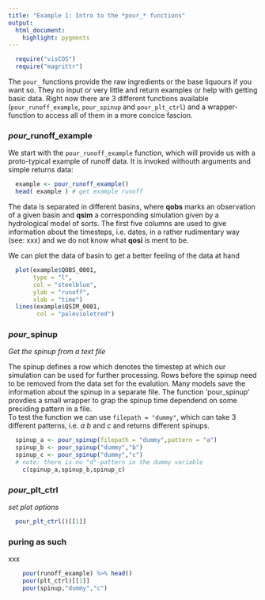 ```yaml
---
title: "Example 1: Intro to the *pour_* functions"
output:
  html_document:
    highlight: pygments
---
```

```r
  require("visCOS")
  require("magrittr")
```

The `pour_` functions provide the raw ingredients or the base liquours if you want so. They no input or very little and return examples or help with getting basic data. Right now there are 3 different functions available (`pour_runoff_example`, `pour_spinup` and `pour_plt_ctrl`) and a wrapper-function to access all of them in a more concice fascion.

### *pour_*runoff_example
We start with the `pour_runoff_example` function, which will provide us with a proto-typical example of runoff data. It is invoked withouth arguments and simple returns data:
```r
  example <- pour_runoff_example()
  head( example ) # get example runoff
```

The data is separated in different basins, where **qobs** marks an observation of a given basin and **qsim** a corresponding simulation given by a hydrological model of sorts. The first five columns are used to give information about the timesteps, i.e. dates, in a rather rudimentary way (see: xxx) and we do not know what **qosi** is ment to be.  

We can plot the data of basin to get a better feeling of the data at hand

```r
  plot(example$QOBS_0001,
       type = "l",
       col = "steelblue",
       ylab = "runoff",
       xlab = "time")
  lines(example$QSIM_0001,
        col = "palevioletred")
```



### *pour_*spinup
*Get the spinup from a text file*

The spinup defines a row which denotes the timestep at which our simulation can be used for further processing. Rows before the spinup need to be removed from the data set for the evalution. Many models save the information about the spinup in a separate file. The function 'pour_spinup' provdies a small wrapper to grap the spinup time dependend on some preciding pattern in a file.  
To test the function we can use `filepath = "dummy"`, which can take 3 different patterns, i.e. *a* *b* and *c* and returns different spinups.

```r
  spinup_a <- pour_spinup(filepath = "dummy",pattern = "a")
  spinup_b <- pour_spinup("dummy","b")
  spinup_c <- pour_spinup("dummy","c")
  # note: there is no "d"-pattern in the dummy variable
    c(spinup_a,spinup_b,spinup_c)
```

### *pour_*plt_ctrl
*set plot options*
```r
  pour_plt_ctrl()[[1]]
```


### puring as such
xxx
```r
    pour(runoff_example) %>% head()
    pour(plt_ctrl)[[1]]
    pour(spinup,"dummy","c")
```
